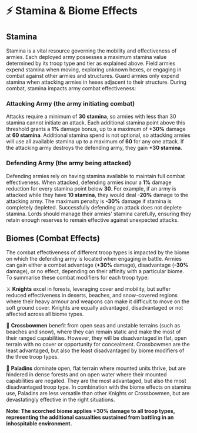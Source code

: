 
# ⚡ Stamina & Biome Effects

## Stamina

Stamina is a vital resource governing the mobility and effectiveness of armies. Each deployed army possesses a maximum
stamina value determined by its troop type and tier as explained above. Field armies expend stamina when moving,
exploring unknown hexes, or engaging in combat against other armies and structures. Guard armies only expend stamina
when attacking armies in hexes adjacent to their structure. During combat, stamina impacts army combat effectiveness:

### Attacking Army (the army initiating combat)

Attacks require a minimum of **30 stamina**, so armies with less than 30 stamina cannot initiate an attack. Each
additional stamina point above this threshold grants a **1%** damage bonus, up to a maximum of **+30%** damage at **60
stamina**. Additional stamina spend is not optional, so attacking armies will use all available stamina up to a maximum
of **60** for any one attack. If the attacking army destroys the defending army, they gain **+30 stamina**.

### Defending Army (the army being attacked)

Defending armies rely on having stamina available to maintain full combat effectiveness. When attacked, defending armies
incur a **1%** damage reduction for every stamina point below **30**. For example, if an army is attacked while they
have **10 stamina**, they would deal **-20%** damage to the attacking army. The maximum penalty is **-30%** damage if
stamina is completely depleted. Successfully defending an attack does not deplete stamina. Lords should manage their
armies' stamina carefully, ensuring they retain enough reserves to remain effective against unexpected attacks.

## Biomes (Combat Effects)

The combat effectiveness of different troop types is impacted by the biome on which the defending army is located when
engaging in battle. Armies can gain either a combat advantage (**+30%** damage), disadvantage (**-30%** damage), or no
effect, depending on their affinity with a particular biome. To summarise these combat modifiers for each troop type:

⚔️️ ️️️**Knights** excel in forests, leveraging cover and mobility, but suffer reduced effectiveness in deserts,
beaches, and snow-covered regions where their heavy armour and weapons can make it difficult to move on the soft ground
cover. Knights are equally advantaged, disadvantaged or not affected across all biome types.

🏹 **Crossbowmen** benefit from open seas and unstable terrains (such as beaches and snow), where they can remain static
and make the most of their ranged capabilities. However, they will be disadvantaged in flat, open terrain with no cover
or opportunity for concealment. Crossbowmen are the least advantaged, but also the least disadvantaged by biome
modifiers of the three troop types.

🐴 ️**Paladins** dominate open, flat terrain where mounted units thrive, but are hindered in dense forests and on open
water where their mounted capabilities are negated. They are the most advantaged, but also the most disadvantaged troop
type. In combination with the biome effects on stamina use, Paladins are less versatile than other Knights or
Crossbowmen, but are devastatingly effective in the right situations.

**Note: The scorched biome applies +30% damage to all troop types, representing the additional casualties sustained from
battling in an inhospitable environment.**

<BiomeCombat />
